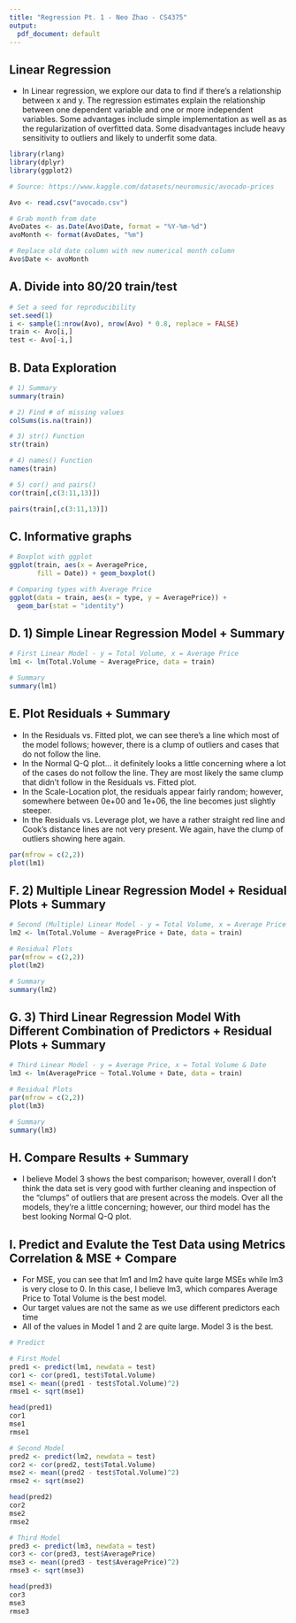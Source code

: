 ```yaml
---
title: "Regression Pt. 1 - Neo Zhao - CS4375"
output:
  pdf_document: default
---
```

## Linear Regression
* In Linear regression, we explore our data to find if there's a relationship between x and y. The regression estimates explain the relationship between one dependent variable and one or more independent variables. Some advantages include simple implementation as well as as the regularization of overfitted data. Some disadvantages include heavy sensitivity to outliers and likely to underfit some data.  \

```r
library(rlang)
library(dplyr)
library(ggplot2)

# Source: https://www.kaggle.com/datasets/neuromusic/avocado-prices

Avo <- read.csv("avocado.csv")

# Grab month from date
AvoDates <- as.Date(Avo$Date, format = "%Y-%m-%d") 
avoMonth <- format(AvoDates, "%m") 

# Replace old date column with new numerical month column
Avo$Date <- avoMonth
```

\newpage

## A. Divide into 80/20 train/test
```r
# Set a seed for reproducibility
set.seed(1)
i <- sample(1:nrow(Avo), nrow(Avo) * 0.8, replace = FALSE)
train <- Avo[i,]
test <- Avo[-i,]
```

## B. Data Exploration
```r
# 1) Summary
summary(train)
```

```r
# 2) Find # of missing values
colSums(is.na(train))
```

```r
# 3) str() Function
str(train)
```

```r
# 4) names() Function
names(train)
```

```r
# 5) cor() and pairs()
cor(train[,c(3:11,13)])

pairs(train[,c(3:11,13)])
```

\newpage

## C. Informative graphs
```r
# Boxplot with ggplot
ggplot(train, aes(x = AveragePrice,
       fill = Date)) + geom_boxplot()

# Comparing types with Average Price
ggplot(data = train, aes(x = type, y = AveragePrice)) +
  geom_bar(stat = "identity")
```


## D. 1) Simple Linear Regression Model + Summary
```r
# First Linear Model - y = Total Volume, x = Average Price
lm1 <- lm(Total.Volume ~ AveragePrice, data = train)

# Summary
summary(lm1)
```

## E. Plot Residuals + Summary
* In the Residuals vs. Fitted plot, we can see there's a line which most of the model follows; however, there is a clump of outliers and cases that do not follow the line.
* In the Normal Q-Q plot... it definitely looks a little concerning where a lot of the cases do not follow the line. They are most likely the same clump that didn't follow in the Residuals vs. Fitted plot.
* In the Scale-Location plot, the residuals appear fairly random; however, somewhere between 0e+00 and 1e+06, the line becomes just slightly steeper. 
* In the Residuals vs. Leverage plot, we have a rather straight red line and Cook's distance lines are not very present. We again, have the clump of outliers showing here again. 

```r
par(mfrow = c(2,2))
plot(lm1)
```

## F. 2) Multiple Linear Regression Model + Residual Plots + Summary
```r
# Second (Multiple) Linear Model - y = Total Volume, x = Average Price & Date
lm2 <- lm(Total.Volume ~ AveragePrice + Date, data = train)

# Residual Plots
par(mfrow = c(2,2))
plot(lm2)

# Summary
summary(lm2)
```

## G. 3) Third Linear Regression Model With Different Combination of Predictors + Residual Plots + Summary
```r
# Third Linear Model - y = Average Price, x = Total Volume & Date
lm3 <- lm(AveragePrice ~ Total.Volume + Date, data = train)

# Residual Plots
par(mfrow = c(2,2))
plot(lm3)

# Summary
summary(lm3)
```

## H. Compare Results + Summary
* I believe Model 3 shows the best comparison; however, overall I don't think the data set is very good with further cleaning and inspection of the "clumps" of outliers that are present across the models. Over all the models, they're a little concerning; however, our third model has the best looking Normal Q-Q plot. 

## I. Predict and Evalute the Test Data using Metrics Correlation & MSE + Compare
* For MSE, you can see that lm1 and lm2 have quite large MSEs while lm3 is very close to 0. In this case, I believe lm3, which compares Average Price to Total Volume is the best model. 
* Our target values are not the same as we use different predictors each time
* All of the values in Model 1 and 2 are quite large. Model 3 is the best.
```r
# Predict

# First Model
pred1 <- predict(lm1, newdata = test)
cor1 <- cor(pred1, test$Total.Volume)
mse1 <- mean((pred1 - test$Total.Volume)^2) 
rmse1 <- sqrt(mse1)

head(pred1)
cor1
mse1
rmse1
```

```r
# Second Model
pred2 <- predict(lm2, newdata = test)
cor2 <- cor(pred2, test$Total.Volume)
mse2 <- mean((pred2 - test$Total.Volume)^2) 
rmse2 <- sqrt(mse2)

head(pred2)
cor2
mse2
rmse2
```

```r
# Third Model
pred3 <- predict(lm3, newdata = test)
cor3 <- cor(pred3, test$AveragePrice)
mse3 <- mean((pred3 - test$AveragePrice)^2) 
rmse3 <- sqrt(mse3)

head(pred3)
cor3
mse3
rmse3
```



